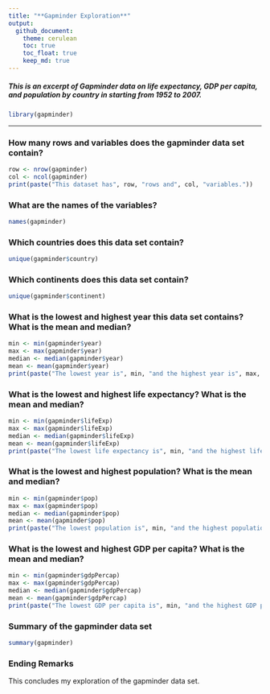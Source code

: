 ```yaml
---
title: "**Gapminder Exploration**"
output: 
  github_document:
    theme: cerulean
    toc: true
    toc_float: true
    keep_md: true
---
```

##### This is an excerpt of Gapminder data on life expectancy, GDP per capita, and population by country in starting from 1952 to 2007.
```r
library(gapminder)

```

--------------------------------------------------------------------------

### **How many rows and variables does the gapminder data set contain?**
```r
row <- nrow(gapminder)
col <- ncol(gapminder)
print(paste("This dataset has", row, "rows and", col, "variables."))

```
### **What are the names of the variables?**
```r
names(gapminder)
```
### **Which countries does this data set contain?**
```r
unique(gapminder$country)
```

### **Which continents does this data set contain?**
```r
unique(gapminder$continent)

```


### **What is the lowest and highest year this data set contains? What is the mean and median?**
```r
min <- min(gapminder$year)
max <- max(gapminder$year)
median <- median(gapminder$year)
mean <- mean(gapminder$year)
print(paste("The lowest year is", min, "and the highest year is", max, ". The mean is", mean, "and the median is", median, "."))
```


### **What is the lowest and highest life expectancy? What is the mean and median?**
```r
min <- min(gapminder$lifeExp)
max <- max(gapminder$lifeExp)
median <- median(gapminder$lifeExp)
mean <- mean(gapminder$lifeExp)
print(paste("The lowest life expectancy is", min, "and the highest life expectancy is", max, "years. The mean is", mean, "and the median is", median, "."))

```

### **What is the lowest and highest population? What is the mean and median?**
```r
min <- min(gapminder$pop)
max <- max(gapminder$pop)
median <- median(gapminder$pop)
mean <- mean(gapminder$pop)
print(paste("The lowest population is", min, "and the highest population is", max, ". The mean is", mean, "and the median is", median,"."))

```


### **What is the lowest and highest GDP per capita? What is the mean and median?**
```r
min <- min(gapminder$gdpPercap)
max <- max(gapminder$gdpPercap)
median <- median(gapminder$gdpPercap)
mean <- mean(gapminder$gdpPercap)
print(paste("The lowest GDP per capita is", min, "and the highest GDP per capita is", max, ". The mean is", mean, "and the median is", median, "."))


```

### **Summary of the gapminder data set**
```r
summary(gapminder)

```

### **Ending Remarks**
This concludes my exploration of the gapminder data set.

